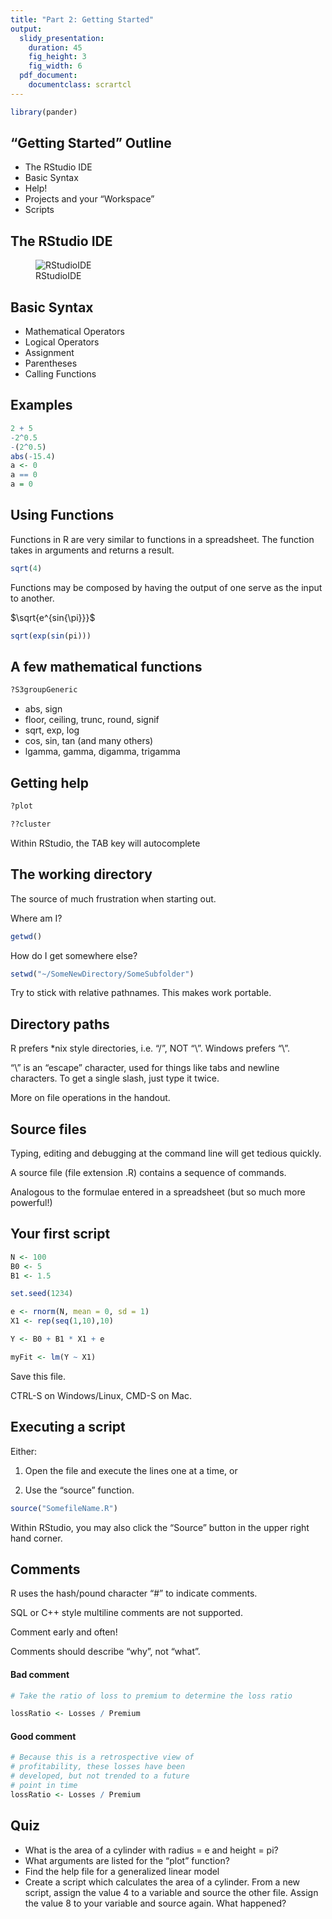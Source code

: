 ```yaml
---
title: "Part 2: Getting Started"
output:
  slidy_presentation:
    duration: 45
    fig_height: 3
    fig_width: 6
  pdf_document:
    documentclass: scrartcl
---
```


```r
library(pander)
```




## "Getting Started" Outline
* The RStudio IDE
* Basic Syntax
* Help!
* Projects and your "Workspace"
* Scripts




## The RStudio IDE
![RStudioIDE](./images/RStudio_IDE.PNG)



## Basic Syntax
* Mathematical Operators
* Logical Operators
* Assignment
* Parentheses
* Calling Functions



## Examples
```r
2 + 5
-2^0.5
-(2^0.5)
abs(-15.4)
a <- 0
a == 0
a = 0
```



## Using Functions
Functions in R are very similar to functions in a spreadsheet.
The function takes in arguments and returns a result.

```r
sqrt(4)
```

Functions may be composed by having the output of one serve as the input to another.

$\sqrt{e^{sin{\pi}}}$

```r
sqrt(exp(sin(pi)))
```



## A few mathematical functions

```r
?S3groupGeneric
```

* abs, sign
* floor, ceiling, trunc, round, signif
* sqrt, exp, log
* cos, sin, tan (and many others)
* lgamma, gamma, digamma, trigamma

## Getting help

```r
?plot

??cluster
```

Within RStudio, the TAB key will autocomplete

## The working directory

The source of much frustration when starting out.

Where am I?

```r
getwd()
```

How do I get somewhere else?

```r
setwd("~/SomeNewDirectory/SomeSubfolder")
```

Try to stick with relative pathnames. This makes work portable.

## Directory paths

R prefers *nix style directories, i.e. "/", NOT "\\". Windows prefers "\\".

"\\" is an "escape" character, used for things like tabs and newline characters. To get a single slash, just type it twice.

More on file operations in the handout.

## Source files

Typing, editing and debugging at the command line will get tedious quickly.

A source file (file extension .R) contains a sequence of commands.

Analogous to the formulae entered in a spreadsheet (but so much more powerful!)

## Your first script

```r
N <- 100
B0 <- 5
B1 <- 1.5

set.seed(1234)

e <- rnorm(N, mean = 0, sd = 1)
X1 <- rep(seq(1,10),10)

Y <- B0 + B1 * X1 + e

myFit <- lm(Y ~ X1)
```

Save this file.

CTRL-S on Windows/Linux, CMD-S on Mac.

## Executing a script

Either: 

1. Open the file and execute the lines one at a time, or

2. Use the "source" function.

```r
source("SomefileName.R")
```

Within RStudio, you may also click the "Source" button in the upper right hand corner.

## Comments

R uses the hash/pound character "#" to indicate comments.

SQL or C++ style multiline comments are not supported.

Comment early and often!

Comments should describe "why", not "what".

#### Bad comment
```r
# Take the ratio of loss to premium to determine the loss ratio

lossRatio <- Losses / Premium
```

#### Good comment
```r
# Because this is a retrospective view of 
# profitability, these losses have been
# developed, but not trended to a future
# point in time
lossRatio <- Losses / Premium
```

## Quiz

* What is the area of a cylinder with radius = e and height = pi?
* What arguments are listed for the "plot" function?
* Find the help file for a generalized linear model
* Create a script which calculates the area of a cylinder. From a new script, assign the value 4 to a variable and source the other file. Assign the value 8 to your variable and source again. What happened?
